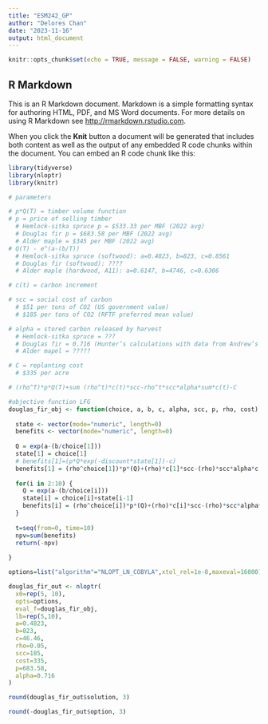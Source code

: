 ```yaml
---
title: "ESM242_GP"
author: "Delores Chan"
date: "2023-11-16"
output: html_document
---
```


```r
knitr::opts_chunk$set(echo = TRUE, message = FALSE, warning = FALSE)
```

## R Markdown

This is an R Markdown document. Markdown is a simple formatting syntax for authoring HTML, PDF, and MS Word documents. For more details on using R Markdown see <http://rmarkdown.rstudio.com>.

When you click the **Knit** button a document will be generated that includes both content as well as the output of any embedded R code chunks within the document. You can embed an R code chunk like this:

```r
library(tidyverse)
library(nloptr)
library(knitr)
```

```r
# parameters

# p*Q(T) = timber volume function 
# p = price of selling timber 
  # Hemlock-sitka spruce p = $533.33 per MBF (2022 avg)
  # Douglas fir p = $683.58 per MBF (2022 avg)
  # Alder maple = $345 per MBF (2022 avg) 
# Q(T) - e^(a-(b/T))
  # Hemlock-sitka spruce (softwood): a=0.4823, b=823, c=0.8561
  # Douglas fir (softwood): ????
  # Alder maple (hardwood, A11): a=0.6147, b=4746, c=0.6306

# c(t) = carbon increment 

# scc = social cost of carbon
  # $51 per tons of CO2 (US government value)
  # $185 per tons of CO2 (RFTF preferred mean value)

# alpha = stored carbon released by harvest
  # Hemlock-sitka spruce = ???
  # Douglas fir = 0.716 (Hunter’s calculations with data from Andrew’s paper)
  # Alder mapel = ?????

# C = replanting cost
  # $335 per acre

# (rho^T)*p*Q(T)+sum (rho^t)*c(t)*scc-rho^t*scc*alpha*sum*c(t)-C
```


```r
#objective function LFG 
douglas_fir_obj <- function(choice, a, b, c, alpha, scc, p, rho, cost) {
  
  state <- vector(mode="numeric", length=0)
  benefits <- vector(mode="numeric", length=0)
  
  Q = exp(a-(b/choice[1]))
  state[1] = choice[1]
  # benefits[1]=(p*Q*exp(-discount*state[1])-c) 
  benefits[1] = (rho^choice[1])*p*(Q)+(rho)*c[1]*scc-(rho)*scc*alpha*c[1]-cost
  
  for(i in 2:10) {
    Q = exp(a-(b/choice[i]))
    state[i] = choice[i]+state[i-1]
    benefits[i] = (rho^choice[i])*p*(Q)+(rho)*c[i]*scc-(rho)*scc*alpha*c[i]-cost
  }
  
  t=seq(from=0, time=10)
  npv=sum(benefits)
  return(-npv)
    
}

options=list("algorithm"="NLOPT_LN_COBYLA",xtol_rel=1e-8,maxeval=16000)
```

```r
douglas_fir_out <- nloptr(
  x0=rep(5, 10), 
  opts=options, 
  eval_f=douglas_fir_obj,
  lb=rep(5,10),
  a=0.4823,
  b=823,
  c=46.46,
  rho=0.05,
  scc=185,
  cost=335,
  p=683.58,
  alpha=0.716
)

round(douglas_fir_out$solution, 3)

round(-douglas_fir_out$option, 3)
```

